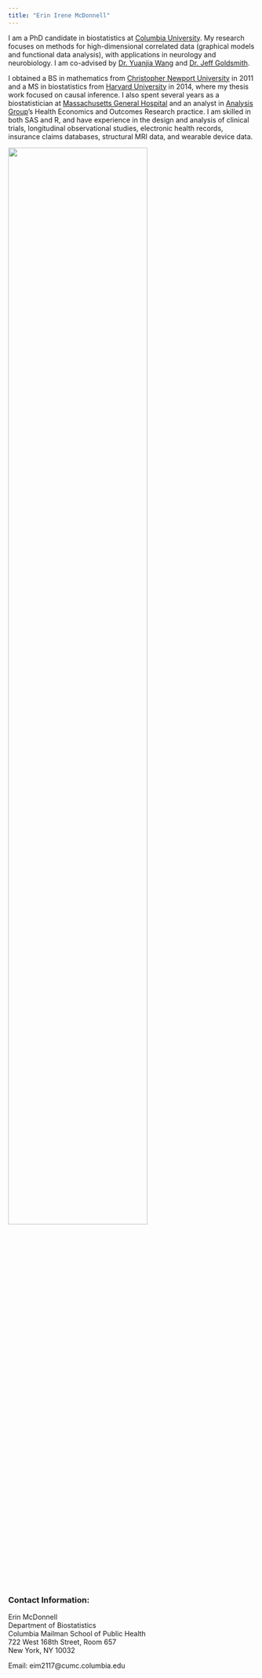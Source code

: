 ```yaml
---
title: "Erin Irene McDonnell"
---
```


I am a PhD candidate in biostatistics at [Columbia University](https://www.mailman.columbia.edu/academics/departments/biostatistics). My research focuses on methods for high-dimensional correlated data (graphical models and functional data analysis), with applications in neurology and neurobiology. I am co-advised by [Dr. Yuanjia Wang](https://www.mailman.columbia.edu/people/our-faculty/yw2016) and [Dr. Jeff Goldsmith](http://jeffgoldsmith.com/).

I obtained a BS in mathematics from [Christopher Newport University](http://cnu.edu/) in 2011 and a MS in biostatistics from [Harvard University](https://www.hsph.harvard.edu/biostatistics/) in 2014, where my thesis work focused on causal inference. I also spent several years as a biostatistician at [Massachusetts General Hospital](http://hedwig.mgh.harvard.edu/biostatistics/) and an analyst in [Analysis Group](http://www.analysisgroup.com/practices/health-care/health-economics-outcomes-research-heor/)'s Health Economics and Outcomes Research practice. I am skilled in both SAS and R, and have experience in the design and analysis of clinical trials, longitudinal observational studies, electronic health records, insurance claims databases, structural MRI data, and wearable device data. 

<img src="images/DSC_2584.jpg" style="width:75%">

### Contact Information:

Erin McDonnell  
Department of Biostatistics  
Columbia Mailman School of Public Health  
722 West 168th Street, Room 657  
New York, NY 10032

Email: eim2117@cumc.columbia.edu

